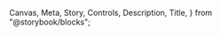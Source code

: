   Canvas,
  Meta,
  Story,
  Controls,
  Description,
  Title,
} from "@storybook/blocks";



<Meta of={ArchiverDataViewer} />

<Title />
<Description />

<ImportPath libName={"src"} />



<Story of={ArchiverDataViewer.Overview} />

{/* <Meta title="ArchiverDataViewer/Setting Up ArchiverDataViewer" /> */}


# Archived data viewer setup
<Markdown>{ArchiverDataViewerMD}</Markdown>
